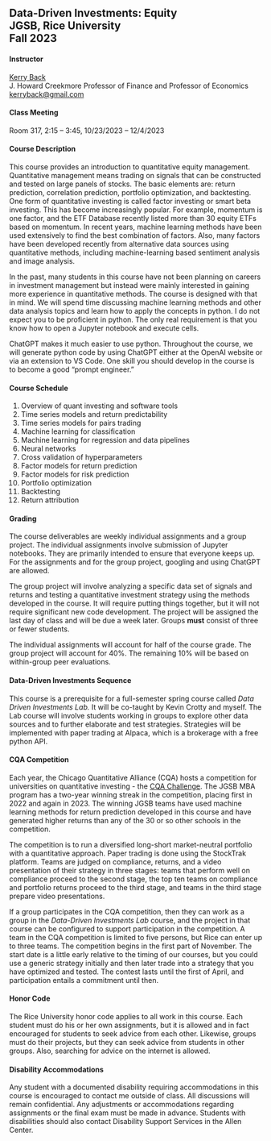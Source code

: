 ## Data-Driven Investments: Equity<br>JGSB, Rice University<br>Fall 2023


#### Instructor

[Kerry Back](http://kerryback.com)
<br>
J. Howard Creekmore Professor of Finance and Professor of Economics<br>
<a href="mailto:kerryback@gmail.com">kerryback@gmail.com</a>

#### Class Meeting

Room 317, 2:15 -- 3:45, 10/23/2023 -- 12/4/2023

#### Course Description   

This course provides an introduction to quantitative equity management.  Quantitative management means trading on signals that can be constructed and tested on large panels of stocks.  The basic elements are: return prediction, correlation prediction, portfolio optimization, and backtesting.  One form of quantitative investing is called factor investing or smart beta investing.  This has become increasingly popular.  For example, momentum is one factor, and the ETF Database recently listed more than 30 equity ETFs based on momentum.  In recent years, machine learning methods have been used extensively to find the best combination of factors.  Also, many factors have been developed recently from alternative data sources using quantitative methods, including machine-learning based sentiment analysis and image analysis.

In the past, many students in this course have not been planning on careers in investment management but instead were mainly interested in gaining more experience in quantitative methods.  The course is designed with that in mind.  We will spend time discussing machine learning methods and other data analysis topics and learn how to apply the concepts in python.  I do not expect you to be proficient in python.  The only real requirement is that you know how to open a Jupyter notebook and execute cells.

ChatGPT makes it much easier to use python. Throughout the course, we will generate python code by using ChatGPT either at the OpenAI website or via an extension to VS Code.  One skill you should develop in the course is to become a good "prompt engineer."



#### Course Schedule

1. Overview of quant investing and software tools
2. Time series models and return predictability
3. Time series models for pairs trading
4. Machine learning for classification
5. Machine learning for regression and data pipelines
6. Neural networks
7. Cross validation of hyperparameters
8. Factor models for return prediction
9. Factor models for risk prediction
10. Portfolio optimization
11. Backtesting
12. Return attribution



#### Grading

The course deliverables are weekly individual assignments and a group project.  The individual assignments involve submission of Jupyter notebooks.  They are primarily intended to ensure that everyone keeps up.  For the assignments and for the group project, googling and using ChatGPT are allowed.

The group project will involve analyzing a specific data set of signals and returns and testing a quantitative investment strategy using the methods developed in the course.  It will require putting things together, but it will not require significant new code development.  The project will be assigned the last day of class and will be due a week later.  Groups **must** consist of three or fewer students.

The individual assignments will account for half of the course grade.  The group project will account for 40%.  The remaining 10% will be based on within-group peer evaluations.

#### Data-Driven Investments Sequence

This course is a prerequisite for a full-semester spring course called *Data Driven Investments Lab.*  It will be co-taught by Kevin Crotty and myself.  The Lab course will involve students working in groups to explore other data sources and to further elaborate and test strategies.  Strategies will be implemented with paper trading at Alpaca, which is a brokerage with a free python API.  

#### CQA Competition

Each year, the Chicago Quantitative Alliance (CQA) hosts a competition for universities on quantitative investing - the [CQA Challenge](https://www.cqa.org/investment_challenge).  The JGSB MBA program has a two-year winning streak in the competition, placing first in 2022 and again in 2023.  The winning JGSB teams have used machine learning methods for return prediction developed in this course and have generated higher returns than any of the 30 or so other schools in the competition.

The competition is to run a diversified long-short market-neutral portfolio with a quantitative approach.  Paper trading is done using the StockTrak platform.  Teams are judged on compliance, returns, and a video presentation of their strategy in three stages: teams that perform well on compliance proceed to the second stage, the top ten teams on compliance and portfolio returns proceed to the third stage, and teams in the third stage prepare video presentations.  

If a group participates in the CQA competition, then they can work as a group in the *Data-Driven Investments Lab* course, and the project in that course can be configured to support participation in the competition.  A team in the CQA competition is limited to five persons, but Rice can enter up to three teams.  The competition begins in the first part of November.  The start date is a little early relative to the timing of our courses, but you could use a generic strategy initially and then later trade into a strategy that you have optimized and tested.  The contest lasts until the first of April, and participation entails a commitment until then.  


#### Honor Code

The Rice University honor code applies to all work in this course.  Each student must do his or her own assignments, but it is allowed and in fact encouraged for students to seek advice from each other.  Likewise, groups must do their projects, but they can seek advice from students in other groups.  Also, searching for advice on the internet is allowed.


#### Disability Accommodations

Any student with a documented disability requiring accommodations in this course is encouraged to
contact me outside of class. All discussions will remain confidential. Any adjustments or accommodations
regarding assignments or the final exam must be made in advance. Students with disabilities
should also contact Disability Support Services in the Allen Center.



